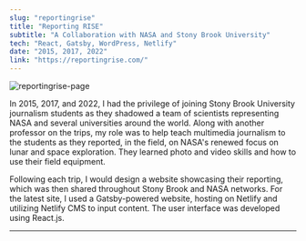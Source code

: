 ```yaml
---
slug: "reportingrise"
title: "Reporting RISE"
subtitle: "A Collaboration with NASA and Stony Brook University"
tech: "React, Gatsby, WordPress, Netlify"
date: "2015, 2017, 2022"
link: "https://reportingrise.com/"
---
```


![reportingrise-page](./rr.png)

In 2015, 2017, and 2022, I had the privilege of joining Stony Brook University journalism students as they shadowed a team of scientists representing NASA and several universities around the world. Along with another professor on the trips, my role was to help teach multimedia journalism to the students as they reported, in the field, on NASA's renewed focus on lunar and space exploration. They learned photo and video skills and how to use their field equipment. 

Following each trip, I would design a website showcasing their reporting, which was then shared throughout Stony Brook and NASA networks. For the latest site, I used a Gatsby-powered website, hosting on Netlify and utilizing Netlify CMS to input content. The user interface was developed using React.js.

---
